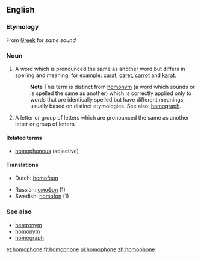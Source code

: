 {{wikipedia}}
==English==

===Etymology===
{{nyms}}
From [[Greek]] for ''same sound''

===Noun===
{{en-noun-reg}}

# A word which is pronounced the same as another word but differs in spelling and meaning, for example: [[carat]], [[caret]], [[carrot]] and [[karat]].
#: '''Note''' This term is distinct from [[homonym]] (a word which sounds or is spelled the same as another) which is correctly applied only to words that are identically spelled but have different meanings, usually based on distinct etymologies. See also: [[homograph]].
# A letter or group of letters which are pronounced the same as another letter or group of letters.

====Related terms====
*[[homophonous]] (adjective)

====Translations====
{{top}}
*Dutch: [[homofoon]] {{m}}
{{mid}}
*Russian: [[омофон]] {{m}} (1)
*Swedish: [[homofon]] (1) {{c}}
{{bottom}}

===See also===
*[[heteronym]]
*[[homonym]]
*[[homograph]]

[[et:homophone]]
[[fr:homophone]]
[[pl:homophone]]
[[zh:homophone]]